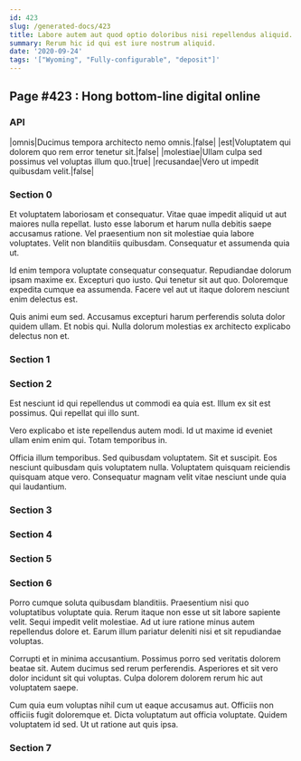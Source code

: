 ```yaml
---
id: 423
slug: /generated-docs/423
title: Labore autem aut quod optio doloribus nisi repellendus aliquid.
summary: Rerum hic id qui est iure nostrum aliquid.
date: '2020-09-24'
tags: '["Wyoming", "Fully-configurable", "deposit"]'
---
```



## Page #423 : Hong bottom-line digital online
### API

|omnis|Ducimus tempora architecto nemo omnis.|false|
|est|Voluptatem qui dolorem quo rem error tenetur sit.|false|
|molestiae|Ullam culpa sed possimus vel voluptas illum quo.|true|
|recusandae|Vero ut impedit quibusdam velit.|false|






### Section 0
Et voluptatem laboriosam et consequatur. Vitae quae impedit aliquid ut aut maiores nulla repellat. Iusto esse laborum et harum nulla debitis saepe accusamus ratione. Vel praesentium non sit molestiae quia labore voluptates. Velit non blanditiis quibusdam. Consequatur et assumenda quia ut.
 Id enim tempora voluptate consequatur consequatur. Repudiandae dolorum ipsam maxime ex. Excepturi quo iusto. Qui tenetur sit aut quo. Doloremque expedita cumque ea assumenda. Facere vel aut ut itaque dolorem nesciunt enim delectus est.
 Quis animi eum sed. Accusamus excepturi harum perferendis soluta dolor quidem ullam. Et nobis qui. Nulla dolorum molestias ex architecto explicabo delectus non et.
### Section 1

### Section 2
Est nesciunt id qui repellendus ut commodi ea quia est. Illum ex sit est possimus. Qui repellat qui illo sunt.
 Vero explicabo et iste repellendus autem modi. Id ut maxime id eveniet ullam enim enim qui. Totam temporibus in.
 Officia illum temporibus. Sed quibusdam voluptatem. Sit et suscipit. Eos nesciunt quibusdam quis voluptatem nulla. Voluptatem quisquam reiciendis quisquam atque vero. Consequatur magnam velit vitae nesciunt unde quia qui laudantium.
### Section 3

### Section 4

### Section 5

### Section 6
Porro cumque soluta quibusdam blanditiis. Praesentium nisi quo voluptatibus voluptate quia. Rerum itaque non esse ut sit labore sapiente velit. Sequi impedit velit molestiae. Ad ut iure ratione minus autem repellendus dolore et. Earum illum pariatur deleniti nisi et sit repudiandae voluptas.
 Corrupti et in minima accusantium. Possimus porro sed veritatis dolorem beatae sit. Autem ducimus sed rerum perferendis. Asperiores et sit vero dolor incidunt sit qui voluptas. Culpa dolorem dolorem rerum hic aut voluptatem saepe.
 Cum quia eum voluptas nihil cum ut eaque accusamus aut. Officiis non officiis fugit doloremque et. Dicta voluptatum aut officia voluptate. Quidem voluptatem id sed. Ut ut ratione aut quis ipsa.
### Section 7

